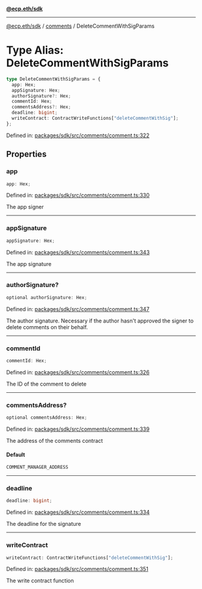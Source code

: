 [**@ecp.eth/sdk**](../../index.mdx)

***

[@ecp.eth/sdk](/sdk-reference/index.mdx) / [comments](/sdk-reference/comments/index.mdx) / DeleteCommentWithSigParams

# Type Alias: DeleteCommentWithSigParams

```ts
type DeleteCommentWithSigParams = {
  app: Hex;
  appSignature: Hex;
  authorSignature?: Hex;
  commentId: Hex;
  commentsAddress?: Hex;
  deadline: bigint;
  writeContract: ContractWriteFunctions["deleteCommentWithSig"];
};
```

Defined in: [packages/sdk/src/comments/comment.ts:322](https://github.com/ecp-eth/comments-monorepo/blob/main/packages/sdk/src/comments/comment.ts#L322)

## Properties

### app

```ts
app: Hex;
```

Defined in: [packages/sdk/src/comments/comment.ts:330](https://github.com/ecp-eth/comments-monorepo/blob/main/packages/sdk/src/comments/comment.ts#L330)

The app signer

***

### appSignature

```ts
appSignature: Hex;
```

Defined in: [packages/sdk/src/comments/comment.ts:343](https://github.com/ecp-eth/comments-monorepo/blob/main/packages/sdk/src/comments/comment.ts#L343)

The app signature

***

### authorSignature?

```ts
optional authorSignature: Hex;
```

Defined in: [packages/sdk/src/comments/comment.ts:347](https://github.com/ecp-eth/comments-monorepo/blob/main/packages/sdk/src/comments/comment.ts#L347)

The author signature. Necessary if the author hasn't approved the signer to delete comments on their behalf.

***

### commentId

```ts
commentId: Hex;
```

Defined in: [packages/sdk/src/comments/comment.ts:326](https://github.com/ecp-eth/comments-monorepo/blob/main/packages/sdk/src/comments/comment.ts#L326)

The ID of the comment to delete

***

### commentsAddress?

```ts
optional commentsAddress: Hex;
```

Defined in: [packages/sdk/src/comments/comment.ts:339](https://github.com/ecp-eth/comments-monorepo/blob/main/packages/sdk/src/comments/comment.ts#L339)

The address of the comments contract

#### Default

```ts
COMMENT_MANAGER_ADDRESS
```

***

### deadline

```ts
deadline: bigint;
```

Defined in: [packages/sdk/src/comments/comment.ts:334](https://github.com/ecp-eth/comments-monorepo/blob/main/packages/sdk/src/comments/comment.ts#L334)

The deadline for the signature

***

### writeContract

```ts
writeContract: ContractWriteFunctions["deleteCommentWithSig"];
```

Defined in: [packages/sdk/src/comments/comment.ts:351](https://github.com/ecp-eth/comments-monorepo/blob/main/packages/sdk/src/comments/comment.ts#L351)

The write contract function

